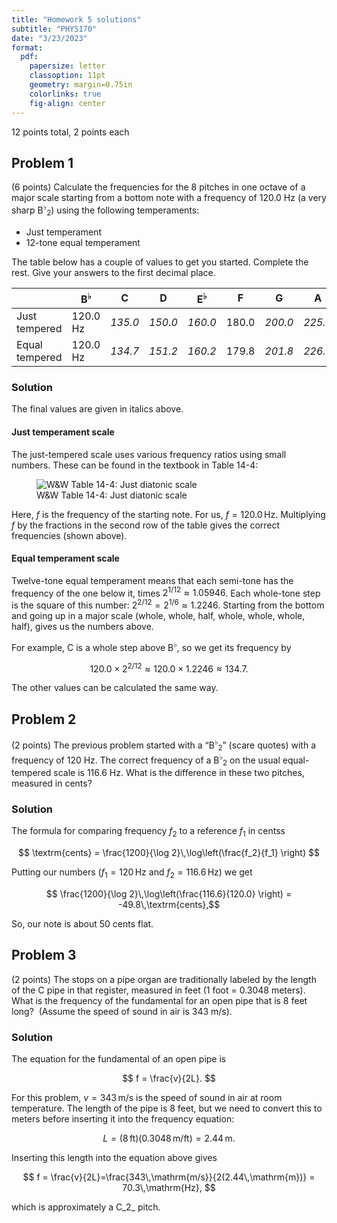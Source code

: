 ```yaml
---
title: "Homework 5 solutions"
subtitle: "PHYS170"
date: "3/23/2023"
format:
  pdf:
    papersize: letter
    classoption: 11pt
    geometry: margin=0.75in
    colorlinks: true
    fig-align: center
---
```


12 points total, 2 points each

## Problem 1

(6 points) Calculate the frequencies for the 8 pitches in one octave of a major scale starting from a bottom note with a frequency of 120.0 Hz (a very sharp B^♭^~2~) using the following temperaments:

-   Just temperament
-   12-tone equal temperament

The table below has a couple of values to get you started. Complete the rest. Give your answers to the first decimal place.

|                | B^♭^     | C       | D       | E^♭^    | F     | G       | A       | B^♭^  |
|--------|--------|--------|--------|--------|--------|--------|--------|--------|
| Just tempered  | 120.0 Hz | *135.0* | *150.0* | *160.0* | 180.0 | *200.0* | *225.0* | 240.0 |
| Equal tempered | 120.0 Hz | *134.7* | *151.2* | *160.2* | 179.8 | *201.8* | *226.5* | 240.0 |

### Solution

The final values are given in italics above.

#### Just temperament scale
The just-tempered scale uses various frequency ratios using small numbers. These can be found in the textbook in Table 14-4:

![W&W Table 14-4: Just diatonic scale](figs/hw-05/just-scale.jpg)

Here, *f* is the frequency of the starting note. For us, $f=120.0\,\mathrm{Hz}$. Multiplying *f* by the fractions in the second row of the table gives the correct frequencies (shown above).

#### Equal temperament scale
Twelve-tone equal temperament means that each semi-tone has the frequency of the one below it, times $2^{1/12} \approx 1.05946$.  Each whole-tone step is the square of this number: $2^{2/12}=2^{1/6} \approx 1.2246$.  Starting from the bottom and going up in a major scale (whole, whole, half, whole, whole, whole, half), gives us the numbers above.

For example, C is a whole step above B^♭^, so we get its frequency by

$$ 120.0 \times 2^{2/12} \approx 120.0\times 1.2246 \approx 134.7. $$

The other values can be calculated the same way.

## Problem 2
(2 points) The previous problem started with a "B^♭^~2~" (scare quotes) with a frequency of 120 Hz. The correct frequency of a B^♭^~2~ on the usual equal-tempered scale is 116.6 Hz. What is the difference in these two pitches, measured in cents?

### Solution
The formula for comparing frequency $f_2$ to a reference $f_1$ in centss

$$ \textrm{cents} = \frac{1200}{\log 2}\,\log\left(\frac{f_2}{f_1} \right) $$

Putting our numbers ($f_1 = 120\,\mathrm{Hz}$ and $f_2 = 116.6\,\mathrm{Hz}$) we get

$$ \frac{1200}{\log 2}\,\log\left(\frac{116.6}{120.0} \right) = -49.8\,\textrm{cents},$$

So, our note is about 50 cents flat.

## Problem 3
(2 points) The stops on a pipe organ are traditionally labeled by the length of the C pipe in that register, measured in feet (1 foot = 0.3048 meters).  What is the frequency of the fundamental for an open pipe that is 8 feet long?  (Assume the speed of sound in air is 343 m/s).

### Solution
The equation for the fundamental of an open pipe is

$$ f = \frac{v}{2L}. $$

For this problem, $v=343\,\mathrm{m/s}$ is the speed of sound in air at room temperature.  The length of the pipe is 8 feet, but we need to convert this to meters before inserting it into the frequency equation:

$$ L = (8\,\mathrm{ft})(0.3048\,\mathrm{m/ft}) = 2.44\,\mathrm{m}. $$

Inserting this length into the equation above gives

$$ f = \frac{v}{2L}=\frac{343\,\mathrm{m/s}}{2(2.44\,\mathrm{m})} = 70.3\,\mathrm{Hz}, $$

which is approximately a C_2_ pitch.
